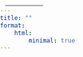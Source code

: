```yaml
---
title: ""
format: 
    html:
        minimal: true
---
```



```{=html}

<!DOCTYPE html>
<html>
<head>
<meta charset="utf-8">
<title>UBC Micromet Field Sites</title>
<meta name="viewport" content="initial-scale=1,maximum-scale=1,user-scalable=no">
<link href="https://api.mapbox.com/mapbox-gl-js/v2.6.1/mapbox-gl.css" rel="stylesheet">
<script src="https://api.mapbox.com/mapbox-gl-js/v2.6.1/mapbox-gl.js"></script>
<!-- Import Turf Module - Needed to calculate bounding boxes -->
<script src='https://api.mapbox.com/mapbox.js/plugins/turf/v2.0.2/turf.min.js'></script>

<style>
	body { margin: 0; padding: 0;}
	#map { position: absolute; top: 0; bottom: 0; width: 100%;}
	#map canvas {cursor: crosshair;}
  
    .action_menu {
        text-align: center;
        background: #fff;
        position: absolute;
        z-index: 1;
        bottom: 2%;
        right: 10px;
        border: #3887be;
        border-radius: 3px;
        display: flex;
        max-height: 10%;
        min-width: 75px;
        max-width: 100%;
        border: 1px solid rgba(0, 0, 0, 0.4);
        font-family: 'Open Sans', sans-serif; 
        }

    .btn {
        font: bold 12px/20px 'Helvetica Neue', Arial, Helvetica, sans-serif;
        background-color: #3386c0;
        color: #fff;
        position: relative;
        z-index: 1;
        border-width: 1px;
        display: block;
        cursor: pointer;
        padding: 8px;
        border-color: black;
        min-width: 5%;
    }
    .btn:hover {
        background-color: #4ea0da;
    }
    .btn:first-child{
        margin-left: 0;
    }    
    
    .mapboxgl-popup {
        max-width: 1200px;
        min-width: 500px;
        font: 12px/20px 'Helvetica Neue', Arial, Helvetica, sans-serif;
        }

    table {
        border-collapse: collapse;
        width: 100%;
      }
    td {
        border: solid 1px #666;
        max-width:10%;
        word-break: break-all
      }

    #layer_menu {
        background: #fff;
        position: absolute;
        z-index: 1;
        top: 10px;
        left: 10px;
        border-radius: 3px;
        width: 5%;
        min-width: 75px;
        border: 1px solid rgba(0, 0, 0, 0.4);
        font-family: 'Open Sans', sans-serif;
        }
              
    nav a {
        font-size: 13px;
        color: #404040;
        display: block;
        margin: 0;
        padding: 0;
        padding: 8px;
        text-decoration: none;
        border-bottom: 1px solid rgba(0, 0, 0, 0.25);
        text-align: center;
        }
        
    nav a:last-child {
        border: none;
        }
        
    nav a:hover {
        background-color: #f8f8f8;
        color: #404040;
        }
        
    nav a.active {
        background-color: #3887be;
        color: #ffffff;
        }
        
    nav a.active:hover {
        background: #3074a4;
        }
</style>
</head>

<body>
<nav id="layer_menu"></nav>
<div id="map"></div>


<pre id="json"></pre>
<script>
// Replace access token!
mapboxgl.accessToken = 'pk.eyJ1IjoidWJjbWljcm9tZXQiLCJhIjoiY2xmMnJzYzlnMGFsYTNxcW1kYWhubjBiaSJ9.rhIOVatxQoS4M__qIFv6Pg';

const URL = 'https://raw.githubusercontent.com/ubc-micromet/BBECA_Work/main/BB_Data/Spatial/';

    
//  Custom mapStyle lest us use ESRI raster tiles
const mapStyle = {
    version: 8,
    sources: {
    worldImagery: {
        type: "raster",
        tiles: ["https://server.arcgisonline.com/ArcGIS/rest/services/World_Imagery/MapServer/tile/{z}/{y}/{x}"],
        tileSize: 256
        }
    },
    layers: [{
        id: "worldImagery",
        type: "raster",
        source: "worldImagery",
        minzoom: 0,
        maxzoom: 22
        }
    ]
};

//  Create the map - zoom and center are "arbitrary"
const map = new mapboxgl.Map({
            container: 'map',
            zoom: 9,
            center: [-122.98, 49.135],
            style: mapStyle,
            });

            
map.addControl(new mapboxgl.NavigationControl());  

// Define Sites
const SiteIds = ['BB1','BB2','BBS'];
var Sites = [];
for( var i = 0; i < SiteIds.length; i++ ){
        Sites.push(SiteIds[i]+'.geojson');
    }
var Boundary = URL+'BBECA_Boundary.geojson'

// get geojson layer from github
async function getGeoJson(layer) {
        const data = await fetch(layer);
        const geojson = await data.json();
        return geojson;
    };

async function mapData(){

    const site_data = []
        
    // const site_name = 'name'
    //  On load - add geojson
    map.on('load', async function() {
        var set_vis = 'none'

        // Add each layer as an invisible layer
        for (var i = 0; i < SiteIds.length; i++) {
            var layer = await getGeoJson(URL+Sites[i]);
            site_data.push(layer);
         
            map.addSource(SiteIds[i], {
            type: 'geojson',
            data: site_data[i]
            });
            
            map.addLayer({'id': SiteIds[i],
                'type': 'circle',
                'source': SiteIds[i],
                'layout': {
                    'visibility': set_vis
                },
                'filter': ['==', '$type', 'Point'],
                'paint': {
                    'circle-radius': 10,
                    'circle-color': '#f5bf42',
                    "circle-stroke-width": 1,
                    "circle-stroke-color": 'black'
                    },
                });
                
        };

        var Bound = await getGeoJson(Boundary);

        console.log(Bound)
            
        map.addSource('Boundary', {
            type: 'geojson',
            data: Bound
        });
        
        map.addLayer({
            'id': 'Bounds',
            'type': 'line',
            'source': 'Boundary',
            'paint': {
                'line-color': '#2803fc',
                'line-width': 3

            }
        });

        
    });

    
    map.on('idle', () => {
        // Set up the corresponding toggle button for each layer.
        for (const id of SiteIds) {
        // Skip layers that already have a button set up.
            if (document.getElementById(id)) {
            continue;
            }
                // Create a link.
                const link = document.createElement('a');
                link.id = id;
                link.href = '#';
                link.textContent = id;
                // Show or hide layer when the toggle is clicked.
                link.onclick = function (e) {
                    const clickedLayer = this.textContent;
                    e.preventDefault();
                    e.stopPropagation();    
                    const visibility = map.getLayoutProperty(
                        clickedLayer,
                        'visibility'
                        );
                
                    // Toggle layer visibility by changing the layout object's visibility property.
                    if (visibility === 'visible') {
                        map.setLayoutProperty(clickedLayer, 'visibility', 'none');
                        this.className = '';
                        } 
                        else {
                        idx = SiteIds.indexOf(clickedLayer)

                        let bbox = turf.extent(site_data[idx]);

                        // fit zom to the bounding box of whichever layers are loaded
                        function fit() {
                            map.fitBounds(bbox, {maxZoom: 16});
                            };
            
                        fit();
                        this.className = 'active';
                        map.setLayoutProperty(clickedLayer,'visibility','visible');
                        map.setLayoutProperty(clickedLayer+'Trail','visibility','visible');
                        }
                };

            const layers = document.getElementById('layer_menu');
            layers.appendChild(link);
            };
        }  
    );

    map.on('click', SiteIds, (e) => {
        // Copy coordinates array.
        var coordinates = [0,0]
        if (e.features[0].geometry.coordinates[0].constructor === Array){ 
            coordinates = e.features[0].geometry.coordinates[0].slice();
        }
        else{
            coordinates = e.features[0].geometry.coordinates.slice();
        };
        console.log(coordinates)
        const description = '<table style="table-layout: fixed; width:100%; font-size:1.25em"><tr><th style="width:40%"></th><th></th></tr>'+
        '<tr><td><b>Site Name</b></td><td>'+e.features[0].properties.Name+'</td></tr>'+
        '<tr><td><b>Site Description</b></td><td style="word-break: normal">'+e.features[0].properties.Description+'</td></tr>'+
        '<tr><td><b>View Web Plot</b></td><td>'+e.features[0].properties.WebPlot+'</td></tr>'+
        '</table>';
        
        // Ensure that if the map is zoomed out such that multiple
        // copies of the feature are visible, the popup appears
        // over the copy being pointed to.
        while (Math.abs(e.lngLat.lng - coordinates[0]) > 180) {
        coordinates[0] += e.lngLat.lng > coordinates[0] ? 360 : -360;
        }
        
        new mapboxgl.Popup()
        .setLngLat(coordinates)
        .setHTML(description)
        .addTo(map);
        });

};

// Call mapData() to initalize the map
mapData();

</script>
 
</body>
</html>
```